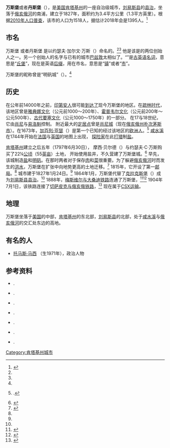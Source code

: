 {{Infobox City 
|name = 万斯堡市
|native_name = City of Vanceburg
|settlement_type = 自治级城市
|image_flag = 
|image_seal = 
|image_skyline = File:Vanceburg United Methodist Church from south.jpg
|image_caption = 万斯堡[[联合循道会|循道]][[教堂|教堂]]
|image_map = File:Lewis County Kentucky Incorporated and Unincorporated areas Vanceburg Highlighted 2179068.svg
|map_caption = 位置在[[刘易斯县_(肯塔基州)|刘易斯县]]（左）与[[肯塔基州|肯塔基州]]（右）
|subdivision_type = [[國家|國家]]
|subdivision_name = {{USA}}
|leader_title = 
|leader_name = 
|subdivision_type1 = [[美國行政區劃|州]]
|subdivision_name1 = [[肯塔基州|肯塔基]]
|subdivision_type2 = [[肯塔基州行政区划|县]]
|subdivision_name2 = [[刘易斯县_(肯塔基州)|刘易斯]]
|established_title = 成立於
|established_date = 1797年
|established_title2 = 法人地位
|established_date2 = 1827年1月24日
|named_for = 约瑟夫·C·万斯
|elevation_m = 164
|area_total_km2 = 3.4
|area_land_km2 = 3.11
|area_water_km2 = 0.11
|population_as_of = 2010
|population_total = 1518
|population_density_km2 = 
|timezone = [[北美东部时区|东部时间]]
|utc_offset = -5
|timezone_DST = [[北美东部时区|东部日光节约时间]]
|utc_offset_DST = -4
|postal_code_type = [[美国邮政编码|邮政编码]]
|postal_code = 41179
|area_code = 606
|website = [https://www.cityofvanceburg.com cityofvanceburg.com]
}}

'''万斯堡'''或者'''丹斯堡'''（{{lang-en|'''Vanceburg'''}}），是[[美国|美国]][[肯塔基州|肯塔基州]]的一座自治级城市，[[刘易斯县_(肯塔基州)|刘易斯县]]的[[县治|县治]]，坐落于[[俄亥俄河|俄亥俄河]]的南浦，建立于1827年，面积约为3.4平方公里（1.3平方英里）。根据[[2010年美国人口普查|2010年人口普查]]，该市的人口为1518人，据估计2018年会是1395人。<ref name=kysos>{{cite web |url=http://apps.sos.ky.gov/land/cities/citydetail.asp?id=404&city=Vanceburg&idctr=404 |title=Vanceburg, Kentucky [肯塔基州万斯堡市] |publisher=Kentucky Secretary of State [肯塔基州州务卿] |accessdate=2020-03-11 |archive-date=2015-01-03 |archive-url=https://web.archive.org/web/20150103235658/http://apps.sos.ky.gov/land/cities/citydetail.asp?id=404&city=Vanceburg&idctr=404 |dead-url=no }}</ref>

==市名==
万斯堡{{sfnp|萧等|1988|p=1211}} 或者丹斯堡{{sfnp|国立编译馆编|1995|p=[https://books.google.com.hk/books?id=pcj11APIm3AC&pg=PA891 891]}} 是以约瑟夫·加尔文·万斯（{{lang|en|Joseph Calvin Vance}}）命名的。<ref name=kysos/><ref name=vancehis/> 他是该是的两位创始人之一。另一个创始人的名字与已有的城市[[巴兹敦_(肯塔基州)|巴兹敦]]太相似了。“{{lang|en|''[[:wikt:en:-burg|-burg]]''}}”是[[古英语|古英语]][[名词|名词]]，意思是“[[丘堡|丘堡]]”，现在是英语[[后缀|后缀]]，用在市名，意思是“[[镇|镇]]”或者“[[市|市]]”。

万斯堡的昵称曾是“明矾城”（{{lang|en|Alum City}}）。<ref name=kyatlas/>

==历史==
在公年前14000年之前，[[美国印第安人|印第安人]]很可能[[迁徙新大陆模型|到达了]]现今万斯堡的地区。在[[疏林时代|疏林时代]]，该地区曾是[[雅典娜文化|雅典娜文化]]（公元前1000～200年）、[[霍普韦尔文化|霍普韦尔文化]]（公元前200年～公元500年）、[[古代要塞文化|古代要塞文化]]（公元1000～1750年）的一部分。{{sfnp|Harrison等|1997|p=[https://books.google.com.hk/books?id=63GqvIN3l3wC&pg=PA8 8]}} 在17与18世纪，它由[[肖尼族|肖尼]]与[[易洛魁联盟|易洛魁]]控制。{{sfnp|Harrison等|1997|p=[https://books.google.com.hk/books?id=63GqvIN3l3wC&pg=PA9 9]}} 附近最大的[[定居点|定居点]]曾是[[肖尼城|肖尼城]]（现在[[俄亥俄州|俄亥俄州]][[朴次茅斯_(俄亥俄州)|朴次茅斯市]]）。在1673年，[[加百列·亚瑟|加百列·亚瑟]]（{{lang|en|Gabriel Arthur}}）是第一个已知的经过该地区的[[白人|欧洲人]]。<ref name=aurthur>{{cite web |last=Wood |first=Abraham |url=https://cherokeeregistry.com/journeys-of-james-needham-gabriel-aurthur/ |title=The Journeys of James Needham and Gabriel Arthur in 1673 & 1674... [詹姆斯·尼德汉姆与加百列·亚瑟的路途在1673～1674年…] |publisher=The Cherokee Registry |accessdate=2020-03-13 |archive-date=2020-10-31 |archive-url=https://web.archive.org/web/20201031174231/https://cherokeeregistry.com/journeys-of-james-needham-gabriel-aurthur/ |dead-url=no }}.</ref> [[咸水溪|咸水溪]]在1744年开始在[[法兰西殖民帝国|法国]]与[[大英帝国|英国]]的地图上出现，{{sfnp|Talley|1966|pp=85~7}} [[探险家|探险家]]在此[[狩猎|打猎]]制[[盐|盐]]。{{sfnp|Talley|1966|pp=87~94}}

[[肯塔基州|肯塔基州]]建立之后五年（1797年6月30日），{{sfnp|Bryant|1992}} 摩西·贝尔德（{{lang|en|Moses Baird}}）与约瑟夫·C·万斯购买了22¼[[公顷|公顷]]（55[[英亩|英亩]]）土地，{{sfnp|Talley等|2005|p=7}} 开始使用盐井，不久营建了万斯堡城。<ref name=vancehis>{{cite web |url=https://www.cityofvanceburg.com/history |title=History [历史] |publisher=City of Vanceburg [万斯堡市] |accessdate=2020-03-11 |archive-date=2021-04-17 |archive-url=https://web.archive.org/web/20210417133215/https://www.cityofvanceburg.com/history |dead-url=no }}</ref> 早先，该城制造[[盐|盐]]和[[明矾|明矾]]。在那时两者对于保存[[肉|肉]]和[[蔬菜|菜]]很重要。为了躲避[[俄亥俄河|俄亥俄河]]时而发生的[[洪水|洪水]]，万斯堡在扩张中向地势更高的土地迁移。<ref name=kyatlas>{{cite web |url=https://www.kyatlas.com/ky-vanceburg.html |title=Vanceburg, Kentucky [肯塔基州万斯堡市] |publisher=Kentucky Atlas and Gazetteer [肯塔基州地图集与地名辞典] |accessdate=2020-03-13 |archive-date=2017-10-02 |archive-url=https://web.archive.org/web/20171002052135/http://kyatlas.com/ky-vanceburg.html |dead-url=no }}</ref> 1815年，它开设了第一[[美国邮政署|邮局]]。<ref name=kyatlas/> 城市建于1827年1月24日。<ref name=kysos/> 1864年1月，万斯堡代替了[[克拉克斯堡|克拉克斯堡]]（{{lang|en|Clarksburg}}）成为[[刘易斯县_(肯塔基州)|刘易斯县]][[县治|县治]]。<ref name=vancehis/> 1888年，[[梅斯维尔与大桑迪铁路|梅斯维尔与大桑迪铁路]]连通了万斯堡，<ref name=vancede>{{cite web |url=https://www.cityofvanceburg.com/depot |title=Depot Museum [站博物馆] |publisher=City of Vanceburg [万斯堡市] |accessdate=2020-03-11 |archive-date=2018-12-02 |archive-url=https://web.archive.org/web/20181202051620/http://www.cityofvanceburg.com/depot |dead-url=no }}</ref><ref name=ekyry>{{cite web |url=http://ekrailway.com/ |title=Eastern Kentucky Railway [东肯塔基铁路] |publisher=Terry Baldridge |accessdate=2020-03-11 |archive-date=2017-09-18 |archive-url=https://web.archive.org/web/20170918015225/http://ekrailway.com/ |dead-url=no }}</ref> 1904年7月1日，该铁路连接了[[切萨皮克与俄亥俄铁路|切萨皮克与俄亥俄铁路]]，<ref name=snac>{{cite web |url=https://snaccooperative.org/ark:/99166/w6ff9zmd |title=Maysville and Big Sandy Railroad Company [梅斯维尔与大桑迪铁路公司] |publisher=Social Networks and Archival Context [社交网络及存档内容] |accessdate=2020-03-11 }}</ref> 现在属于[[CSX运输|CSX运输]]。

==地理==
万斯堡坐落于[[美国|美国]]的中部，[[肯塔基州|肯塔基州]]的东北部，[[刘易斯县_(肯塔基州)|刘易斯县]]的北部，处于[[咸水溪|咸水溪]]与[[俄亥俄河|俄亥俄河]]的交汇处东边的高地。{{sfnp|Bryant|1992}}

==有名的人==
* [[托马斯·马西|托马斯·马西]] （生1971年），政治人物

==参考资料==
{{reflist|2}}

{{refbegin}}
* {{citation |author=国立编译馆编 |url=https://books.google.com.hk/books?id=pcj11APIm3AC&printsec=frontcover |title=《外国地名译名》 |series= |publisher=[[台湾商务印书馆|台湾商务印书馆]] |date=1995 |isbn=9570511850 |location=[[新北市|新北]] }}. 
* {{citation |editor=萧德荣 |editor2=等等 |display-editors=1 |date=1988 |title=《世界地名翻译手冊》 |publisher=知识出版社 |location=[[北京|北京]] |isbn=9787501501694 |ref={{harvid|萧等|1988}} }}.
* {{citation |last=Bryant |first=Ron D. |editor-last=Kleber |editor-first=John E. |editor2=Thomas D. Clark |editor3=Lowell Hayes Harrison |editor4=James C. Klotter |display-editors=0 |contribution="Vanceburg" |url=https://books.google.com.hk/books?id=CcceBgAAQBAJ&printsec=frontcover |contribution-url=https://books.google.com.hk/books?id=CcceBgAAQBAJ&pg=PA918 |p=918 |title=''The Kentucky Encyclopedia'' [《肯塔基百科》] |publisher=University Press of Kentucky [肯塔基大学出版社] |date=1992 |location=[[列克星敦_(肯塔基州)|列克星敦]] |isbn=0-8131-1772-0 }}.
* {{citation |last=Harrison |first=Lowell Hayes |last2=Klotter |first2=James C. |display-authors=1 |url=https://books.google.com.hk/books?id=63GqvIN3l3wC&printsec=frontcover |title=''A New History of Kentucky'' [《新肯塔基州历史记录》] |series= |publisher=University Press of Kentucky [肯塔基大学出版社] |date=1997 |isbn=9780813120089 |ref={{harvid|Harrison等|1997}} |location=[[列克星敦_(肯塔基州)|列克星敦]] |accessdate=2020-03-14 |archive-date=2020-05-14 |archive-url=https://web.archive.org/web/20200514121728/https://books.google.com.hk/books?id=63GqvIN3l3wC |dead-url=no }}.
* {{citation |last=Metzmeier |first=Kurt Xavier |url=https://books.google.com.hk/books?id=9gd5DQAAQBAJ&printsec=frontcover |title=''Writing the Legal Record: Law Reporters in Nineteenth-Century Kentucky'' [《法律纪录的写:19世纪肯塔基的判例报告》] |publisher=University Press of Kentucky [肯塔基大学出版社] |location=[[列克星敦_(肯塔基州)|列克星敦]] |date=2016 |isbn=9780813168616 }}.
* {{citation |last=Talley |first=William Martin |contribution-url=https://www.jstor.org/stable/23376932 |contribution="Salt Lick Creek and Its Salt Works" [《咸水溪与盐井》] |title=''The Register of the Kentucky Historical Society'' [《肯塔基历史会登记》] |volume=64卷2号 |date=1966年4月 |pp=85~109 |location=[[法兰克福_(肯塔基州)|法兰克福]] }}.
* {{citation |last=Talley |first=William Martin |last2=Franke |first2=Paula |display-authors=1 |url=https://books.google.com.hk/books?id=l1Ana8aJMVoC&printsec=frontcover |title=''Lewis County'' [《刘易斯县》] |series=''Images of America'' |publisher=Arcadia |date=2005 |isbn=0-7385-1813-1 |ref={{harvid|Talley等|2005}} |location=[[查尔斯顿_(南卡罗来纳州)|查尔斯顿]] }}.
{{refend}}

[[Category:肯塔基州城市|Category:肯塔基州城市]]